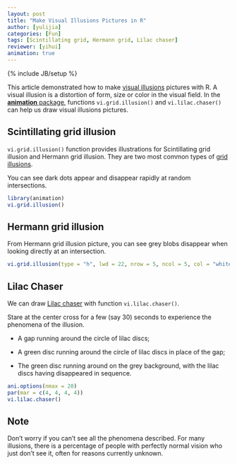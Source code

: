 ```yaml
---
layout: post
title: "Make Visual Illusions Pictures in R"
author: [yulijia]
categories: [Fun]
tags: [Scintillating grid, Hermann grid, Lilac chaser]
reviewer: [yihui]
animation: true
---
```

{% include JB/setup %}

This article demonstrated how to make [visual illusions](http://en.wikipedia.org/wiki/Optical_illusion) pictures with R. A visual illusion is a distortion of form, size or color in the visual field. In the [**animation** package](http://yihui.name/animation), functions `vi.grid.illusion()` and `vi.lilac.chaser()` can help us draw visual illusions pictures.

## Scintillating grid illusion

`vi.grid.illusion()` function provides illustrations for Scintillating grid illusion and Hermann grid illusion. They are two most common types of [grid illusions](http://en.wikipedia.org/wiki/Grid_illusion). 

You can see dark dots appear and disappear rapidly at random intersections.

```r
library(animation) 
vi.grid.illusion()
```

## Hermann grid illusion

From Hermann grid illusion picture, you can see grey blobs disappear when looking directly at an intersection.

```r
vi.grid.illusion(type = "h", lwd = 22, nrow = 5, ncol = 5, col = "white")
```

## Lilac Chaser

We can draw [Lilac chaser](http://en.wikipedia.org/wiki/Lilac_chaser) with function `vi.lilac.chaser()`.

Stare at the center cross for a few (say 30) seconds to experience the phenomena of the illusion.

- A gap running around the circle of lilac discs;

- A green disc running around the circle of lilac discs in place of the gap;

- The green disc running around on the grey background, with the lilac discs having disappeared in sequence.

```r
ani.options(nmax = 20)
par(mar = c(4, 4, 4, 4))
vi.lilac.chaser()
```

## Note

Don’t worry if you can't see all the phenomena described. For many illusions, there is a percentage of people with perfectly normal vision who just don’t see it, often for reasons currently unknown.

